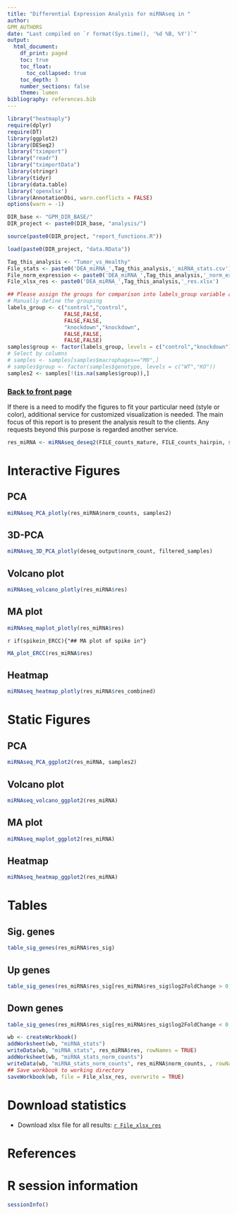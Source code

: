 ```yaml
---
title: "Differential Expression Analysis for miRNAseq in "
author:
GPM_AUTHORS
date: "Last compiled on `r format(Sys.time(), '%d %B, %Y')`"
output:
  html_document:
    df_print: paged
    toc: true
    toc_float:
      toc_collapsed: true
    toc_depth: 3
    number_sections: false
    theme: lumen
bibliography: references.bib
---
```


```r
library("heatmaply")
require(dplyr)
require(DT)
library(ggplot2)
library(DESeq2)
library("tximport")
library("readr")
library("tximportData")
library(stringr)
library(tidyr)
library(data.table)
library('openxlsx')
library(AnnotationDbi, warn.conflicts = FALSE)
options(warn = -1)

DIR_base <- "GPM_DIR_BASE/"
DIR_project <- paste0(DIR_base, "analysis/")

source(paste0(DIR_project, "report_functions.R"))

load(paste0(DIR_project, "data.RData"))

Tag_this_analysis <- "Tumor_vs_Healthy"
File_stats <- paste0('DEA_miRNA_',Tag_this_analysis,'_miRNA_stats.csv')
File_norm_expression <- paste0('DEA_miRNA_',Tag_this_analysis,'_norm_exp_quant.csv')
File_xlsx_res <- paste0('DEA_miRNA_',Tag_this_analysis,'_res.xlsx')

## Please assign the groups for comparison into labels_group variable and confirm the direction of comparison by level parameter in the function factor, here is just an example
# Manually define the grouping
labels_group <- c("control","control",
                  FALSE,FALSE,
                  FALSE,FALSE,
                  "knockdown","knockdown",
                  FALSE,FALSE,
                  FALSE,FALSE)
samples$group <- factor(labels_group, levels = c("control","knockdown"))
# Select by columns
# samples <- samples[samples$macrophages=="M0",]
# samples$group <- factor(samples$genotype, levels = c("WT","KO"))
samples2 <- samples[!(is.na(samples$group)),]
```

### [Back to front page](Analysis_Report_miRNAseq.html)

If there is a need to modify the figures to fit your particular need (style or color), additional service for customized visualization is needed. The main focus of this report is to present the analysis result to the clients. Any requests beyond this purpose is regarded another service. 

```r
res_miRNA <- miRNAseq_deseq2(FILE_counts_mature, FILE_counts_hairpin, samples2)
```

# Interactive Figures {.tabset}

## PCA

```r
miRNAseq_PCA_plotly(res_miRNA$norm_counts, samples2)
```

## 3D-PCA

```r
miRNAseq_3D_PCA_plotly(deseq_output$norm_count, filtered_samples)
```

## Volcano plot

```r
miRNAseq_volcano_plotly(res_miRNA$res)
```

## MA plot

```r
miRNAseq_maplot_plotly(res_miRNA$res)
```

`r if(spikein_ERCC){"## MA plot of spike in"}`

```r
MA_plot_ERCC(res_miRNA$res)
```

## Heatmap

```r
miRNAseq_heatmap_plotly(res_miRNA$res_combined)
```

# Static Figures {.tabset}

## PCA

```r
miRNAseq_PCA_ggplot2(res_miRNA, samples2)
```

## Volcano plot

```r
miRNAseq_volcano_ggplot2(res_miRNA)
```

## MA plot

```r
miRNAseq_maplot_ggplot2(res_miRNA)
```

## Heatmap

```r
miRNAseq_heatmap_ggplot2(res_miRNA)
```

# Tables {.tabset}

## Sig. genes

```r
table_sig_genes(res_miRNA$res_sig)
```

## Up genes

```r
table_sig_genes(res_miRNA$res_sig[res_miRNA$res_sig$log2FoldChange > 0,])
```

## Down genes

```r
table_sig_genes(res_miRNA$res_sig[res_miRNA$res_sig$log2FoldChange < 0,])
```

```r
wb <- createWorkbook()
addWorksheet(wb, "miRNA_stats")
writeData(wb, "miRNA_stats", res_miRNA$res, rowNames = TRUE)
addWorksheet(wb, "miRNA_stats_norm_counts")
writeData(wb, "miRNA_stats_norm_counts", res_miRNA$norm_counts, , rowNames = TRUE)
## Save workbook to working directory
saveWorkbook(wb, file = File_xlsx_res, overwrite = TRUE)
```


# Download statistics

* Download xlsx file for all results: [`r File_xlsx_res`](`r File_xlsx_res`)
<!-- * Download CSV file for the statistics of all valid genes in differential expression analysis (ENSEMBL ID, Gene Symbol and Gene name are included): [`r File_stats`](`r File_stats`)
* Download CSV file for the expression quantification of all genes: [`r File_norm_expression`](`r File_norm_expression`) -->


# References

<div id="refs"></div>


# R session information

```r
sessionInfo()
```